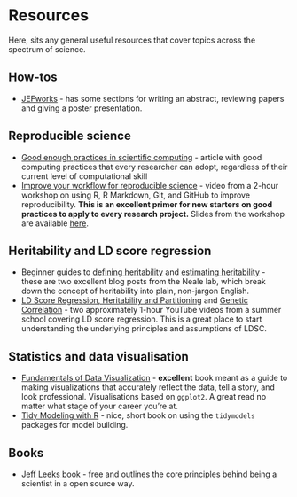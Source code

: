 # Resources {#resources}

Here, sits any general useful resources that cover topics across the spectrum of science.

## How-tos
- [JEFworks](https://jef.works/lab/) - has some sections for writing an abstract, reviewing papers and giving a poster presentation. 

## Reproducible science
- [Good enough practices in scientific computing](https://journals.plos.org/ploscompbiol/article?id=10.1371/journal.pcbi.1005510) - article with good computing practices that every researcher can adopt, regardless of their current level of computational skill 
- [Improve your workflow for reproducible science](https://www.youtube.com/watch?v=JA-vLsN-sic&feature=youtu.be) - video from a 2-hour workshop on using R, R Markdown, Git, and GitHub to improve reproducibility. **This is an excellent primer for new starters on good practices to apply to every research project.** Slides from the workshop are available [here](https://mine-cetinkaya-rundel.github.io/improve-repro-workflow-reproducibilitea-2020/).

## Heritability and LD score regression
- Beginner guides to [defining heritability](http://www.nealelab.is/blog/2017/9/13/heritability-101-what-is-heritability) and [estimating heritability](http://www.nealelab.is/blog/2017/9/13/heritability-201-types-of-heritability-and-how-we-estimate-it) - these are two excellent blog posts from the Neale lab, which break down the concept of heritability into plain, non-jargon English. 
- [LD Score Regression, Heritability and Partitioning](https://www.youtube.com/watch?v=dVrF0l9jMgE&list=PLH2ckGEn9kWEkxWkDLkpzQlj8Y1bGM9ZP&index=4) and [Genetic Correlation](https://www.youtube.com/watch?v=QVPNouAbXsY&list=PLH2ckGEn9kWEkxWkDLkpzQlj8Y1bGM9ZP&index=3) - two approximately 1-hour YouTube videos from a summer school covering LD score regression. This is a great place to start understanding the underlying principles and assumptions of LDSC.

## Statistics and data visualisation
- [Fundamentals of Data Visualization](https://clauswilke.com/dataviz/) - **excellent** book meant as a guide to making visualizations that accurately reflect the data, tell a story, and look professional. Visualisations based on `ggplot2`. A great read no matter what stage of your career you're at.
- [Tidy Modeling with R](https://www.tmwr.org/software-modeling.html) - nice, short book on using the `tidymodels` packages for model building.

## Books
- [Jeff Leeks book](https://leanpub.com/modernscientist) - free and outlines the core principles behind being a scientist in a open source way. 

